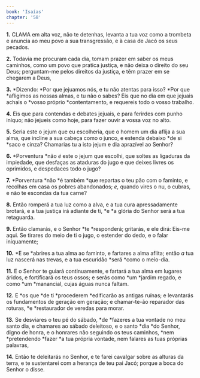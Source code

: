 ```yaml
---
book: 'Isaías'
chapter: '58'
---
```


**1.** CLAMA em alta voz, não te detenhas, levanta a tua voz como a trombeta e anuncia ao meu povo a sua transgressão, e à casa de Jacó os seus pecados.

**2.** Todavia me procuram cada dia, tomam prazer em saber os meus caminhos, como um povo que pratica justiça, e não deixa o direito do seu Deus; perguntam-me pelos direitos da justiça, e têm prazer em se chegarem a Deus,

**3.** *Dizendo: *Por que jejuamos nós, e tu não atentas para isso? *Por que *afligimos as nossas almas, e tu não o sabes? Eis que no dia em que jejuais achais o *vosso próprio *contentamento, e requereis todo o vosso trabalho.

**4.** Eis que para contendas e debates jejuais, e para ferirdes com punho iníquo; não jejueis como hoje, para fazer ouvir a vossa voz no alto.

**5.** Seria este o jejum que eu escolheria, que o homem um dia aflija a sua alma, que incline a sua cabeça como o junco, e estenda debaixo *de si *saco e cinza? Chamarias tu a isto jejum e dia aprazível ao Senhor?

**6.** *Porventura *não *é* este o jejum que escolhi, que soltes as ligaduras da impiedade, que desfaças as ataduras do jugo e que deixes livres os oprimidos, e despedaces todo o jugo?

**7.** *Porventura *não *é também *que repartas o teu pão com o faminto, e recolhas em casa os pobres abandonados; *e,* quando vires o nu, o cubras, e não te escondas da tua carne?

**8.** Então romperá a tua luz como a alva, e a tua cura apressadamente brotará, e a tua justiça irá adiante de ti, *e *a glória do Senhor será a tua retaguarda.

**9.** Então clamarás, e o Senhor *te *responderá; gritarás, e ele dirá: Eis-me aqui. Se tirares do meio de ti o jugo, o estender do dedo, e o falar iniquamente;

**10.** *E se *abrires a tua alma ao faminto, e fartares a alma aflita; então *a* tua luz nascerá nas trevas, e a tua escuridão *será *como o meio-dia.

**11.** E o Senhor te guiará continuamente, e fartará a tua alma em lugares áridos, e fortificará os teus ossos; e serás como *um *jardim regado, e como *um *manancial, cujas águas nunca faltam.

**12.** E *os que *de ti *procederem *edificarão as antigas ruínas; e levantarás os fundamentos de geração em geração; e chamar-te-ão reparador das roturas, *e *restaurador de veredas para morar.

**13.** Se desviares o teu pé do sábado, *de *fazeres a tua vontade no meu santo dia, e chamares ao sábado deleitoso, e o santo *dia *do Senhor, digno de honra, e o honrares não seguindo os teus caminhos, *nem *pretendendo *fazer *a tua própria vontade, nem falares as tuas próprias palavras,

**14.** Então te deleitarás no Senhor, e te farei cavalgar sobre as alturas da terra, e te sustentarei com a herança de teu pai Jacó; porque a boca do Senhor o disse.